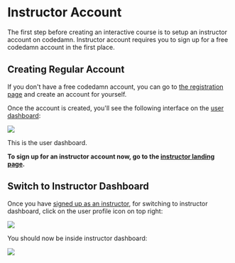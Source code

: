 
# Instructor Account

The first step before creating an interactive course is to setup an instructor account on codedamn. Instructor account requires you to sign up for a free codedamn account in the first place.

## Creating Regular Account

If you don't have a free codedamn account, you can go to [the registration page](https://codedamn.com/register) and create an account for yourself.

Once the account is created, you'll see the following interface on the [user dashboard](https://codedamn.com/dashboard):

<Bleed>![](../public/images/user-dashboard.png)</Bleed>

This is the user dashboard.

**To sign up for an instructor account now, go to the [instructor landing page](https://codedamn.com/instructor).**

## Switch to Instructor Dashboard

Once you have [signed up as an instructor](https://codedamn.com/instructor), for switching to instructor dashboard, click on the user profile icon on top right:

![](../public/images/switch-to-instructor.png)

You should now be inside instructor dashboard:

<Bleed>![](../public/images/instructor-dashboard.png)</Bleed>
